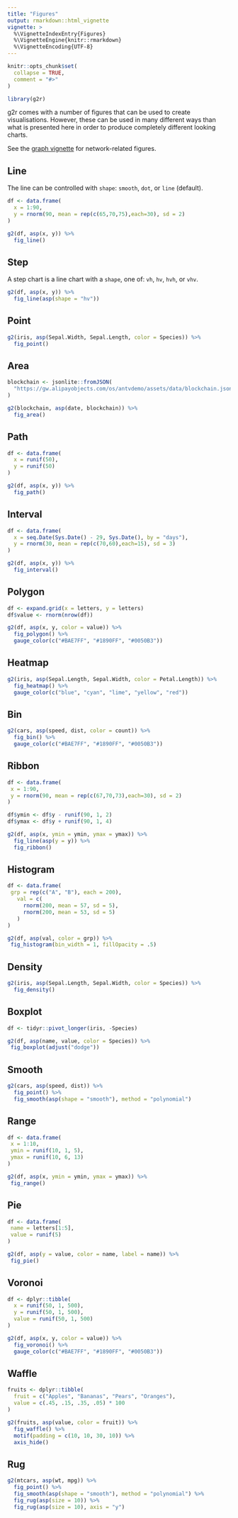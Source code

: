```yaml
---
title: "Figures"
output: rmarkdown::html_vignette
vignette: >
  %\VignetteIndexEntry{Figures}
  %\VignetteEngine{knitr::rmarkdown}
  %\VignetteEncoding{UTF-8}
---
```


```r
knitr::opts_chunk$set(
  collapse = TRUE,
  comment = "#>"
)
```

```r
library(g2r)
```

g2r comes with a number of figures that can be used to create visualisations. However, these can be used in many different ways than what is presented here in order to produce completely different looking charts.

See the [graph vignette](/articles/graph.html) for network-related figures.

## Line

The line can be controlled with `shape`: `smooth`, `dot`, or `line` (default).

```r
df <- data.frame(
  x = 1:90,
  y = rnorm(90, mean = rep(c(65,70,75),each=30), sd = 2) 
)

g2(df, asp(x, y)) %>% 
  fig_line()
```

## Step

A step chart is a line chart with a `shape`, one of: `vh`, `hv`, `hvh`, or `vhv`.

```r
g2(df, asp(x, y)) %>% 
  fig_line(asp(shape = "hv"))
```

## Point

```r
g2(iris, asp(Sepal.Width, Sepal.Length, color = Species)) %>% 
  fig_point()
```

## Area

```r
blockchain <- jsonlite::fromJSON(
  "https://gw.alipayobjects.com/os/antvdemo/assets/data/blockchain.json"
)

g2(blockchain, asp(date, blockchain)) %>% 
  fig_area()
```

## Path

```r
df <- data.frame(
  x = runif(50),
  y = runif(50) 
)

g2(df, asp(x, y)) %>% 
  fig_path()
```

## Interval

```r
df <- data.frame(
  x = seq.Date(Sys.Date() - 29, Sys.Date(), by = "days"),
  y = rnorm(30, mean = rep(c(70,60),each=15), sd = 3)
)

g2(df, asp(x, y)) %>% 
  fig_interval()
```

## Polygon

```r
df <- expand.grid(x = letters, y = letters)
df$value <- rnorm(nrow(df))

g2(df, asp(x, y, color = value)) %>% 
  fig_polygon() %>% 
  gauge_color(c("#BAE7FF", "#1890FF", "#0050B3"))
```

## Heatmap

```r
g2(iris, asp(Sepal.Length, Sepal.Width, color = Petal.Length)) %>% 
  fig_heatmap() %>% 
  gauge_color(c("blue", "cyan", "lime", "yellow", "red"))
```

## Bin

```r
g2(cars, asp(speed, dist, color = count)) %>% 
  fig_bin() %>% 
  gauge_color(c("#BAE7FF", "#1890FF", "#0050B3"))
```

## Ribbon

```r
df <- data.frame(
 x = 1:90,
 y = rnorm(90, mean = rep(c(67,70,73),each=30), sd = 2)
)

df$ymin <- df$y - runif(90, 1, 2)
df$ymax <- df$y + runif(90, 1, 4)

g2(df, asp(x, ymin = ymin, ymax = ymax)) %>% 
  fig_line(asp(y = y)) %>% 
  fig_ribbon()
```

## Histogram

```r
df <- data.frame(
 grp = rep(c("A", "B"), each = 200),
   val = c(
     rnorm(200, mean = 57, sd = 5), 
     rnorm(200, mean = 53, sd = 5)
   )
)

g2(df, asp(val, color = grp)) %>% 
 fig_histogram(bin_width = 1, fillOpacity = .5)
```

## Density

```r
g2(iris, asp(Sepal.Length, Sepal.Width, color = Species)) %>% 
  fig_density()
```

## Boxplot

```r
df <- tidyr::pivot_longer(iris, -Species)

g2(df, asp(name, value, color = Species)) %>% 
 fig_boxplot(adjust("dodge"))
```

## Smooth

```r
g2(cars, asp(speed, dist)) %>% 
  fig_point() %>% 
  fig_smooth(asp(shape = "smooth"), method = "polynomial")
```

## Range

```r
df <- data.frame(
 x = 1:10,
 ymin = runif(10, 1, 5),
 ymax = runif(10, 6, 13)
)

g2(df, asp(x, ymin = ymin, ymax = ymax)) %>% 
 fig_range()
```

## Pie

```r
df <- data.frame(
 name = letters[1:5],
 value = runif(5)
)

g2(df, asp(y = value, color = name, label = name)) %>% 
 fig_pie()
```

## Voronoi

```r
df <- dplyr::tibble(
  x = runif(50, 1, 500),
  y = runif(50, 1, 500),
  value = runif(50, 1, 500)
)

g2(df, asp(x, y, color = value)) %>% 
  fig_voronoi() %>% 
  gauge_color(c("#BAE7FF", "#1890FF", "#0050B3"))
```

## Waffle

```r
fruits <- dplyr::tibble(
  fruit = c("Apples", "Bananas", "Pears", "Oranges"),
  value = c(.45, .15, .35, .05) * 100
)

g2(fruits, asp(value, color = fruit)) %>% 
  fig_waffle() %>% 
  motif(padding = c(10, 10, 30, 10)) %>% 
  axis_hide()
```

## Rug

```r
g2(mtcars, asp(wt, mpg)) %>% 
  fig_point() %>% 
  fig_smooth(asp(shape = "smooth"), method = "polynomial") %>% 
  fig_rug(asp(size = 10)) %>% 
  fig_rug(asp(size = 10), axis = "y")
```
